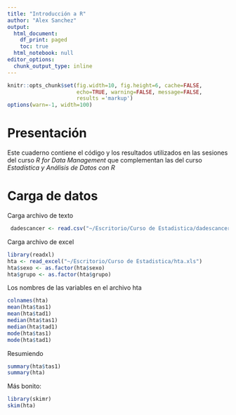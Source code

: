 ```yaml
---
title: "Introducción a R"
author: "Alex Sanchez"
output:
  html_document:
    df_print: paged
    toc: true
  html_notebook: null
editor_options:
  chunk_output_type: inline
---
```


```r
knitr::opts_chunk$set(fig.width=10, fig.height=6, cache=FALSE, 
                      echo=TRUE, warning=FALSE, message=FALSE,
                      results ='markup')
options(warn=-1, width=100)
```

# Presentación

Este cuaderno contiene el código y los resultados utilizados en las sesiones del curso _R for Data Management_ que complementan las del curso _Estadística y Análisis de Datos con R_

# Carga de datos

Carga archivo de texto

```r
 dadescancer <- read.csv("~/Escritorio/Curso de Estadistica/dadescancer.txt", row.names=1, stringsAsFactors=TRUE)
```

Carga archivo de excel

```r
library(readxl)
hta <- read_excel("~/Escritorio/Curso de Estadistica/hta.xls")
hta$sexo <- as.factor(hta$sexo)
hta$grupo <- as.factor(hta$grupo)
```

Los nombres de las variables en el archivo hta

```r
colnames(hta)
mean(hta$tas1)
mean(hta$tad1)
median(hta$tas1)
median(hta$tad1)
mode(hta$tas1)
mode(hta$tad1)
```

Resumiendo

```r
summary(hta$tas1)
summary(hta)
```

Más bonito:

```r
library(skimr)
skim(hta)
```


